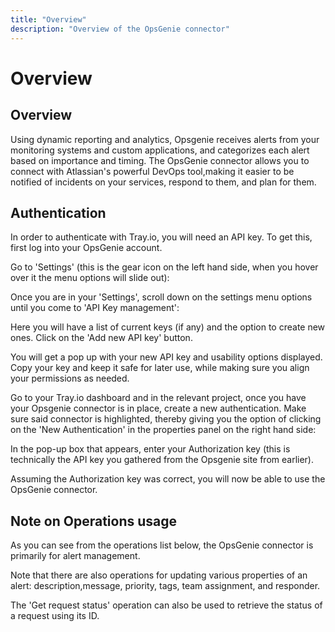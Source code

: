 ```yaml
---
title: "Overview"
description: "Overview of the OpsGenie connector"
---
```


# Overview

## Overview

Using dynamic reporting and analytics, Opsgenie receives alerts from your monitoring systems and custom applications, and categorizes each alert based on importance and timing. The OpsGenie connector allows you to connect with Atlassian's powerful DevOps tool,making it easier to be notified of incidents on your services, respond to them, and plan for them.

## Authentication

In order to authenticate with Tray.io, you will need an API key. To get this, first log into your OpsGenie account.

Go to 'Settings' (this is the gear icon on the left hand side, when you hover over it the menu options will slide out):

Once you are in your 'Settings', scroll down on the settings menu options until you come to 'API Key management':

Here you will have a list of current keys (if any) and the option to create new ones. Click on the 'Add new API key' button.

You will get a pop up with your new API key and usability options displayed. Copy your key and keep it safe for later use, while making sure you align your permissions as needed.

Go to your Tray.io dashboard and in the relevant project, once you have your Opsgenie connector is in place, create a new authentication. Make sure said connector is highlighted, thereby giving you the option of clicking on the 'New Authentication' in the properties panel on the right hand side:

In the pop-up box that appears, enter your Authorization key (this is technically the API key you gathered from the Opsgenie site from earlier).

Assuming the Authorization key was correct, you will now be able to use the OpsGenie connector.

## Note on Operations usage

As you can see from the operations list below, the OpsGenie connector is primarily for alert management.

Note that there are also operations for updating various properties of an alert: description,message, priority, tags, team assignment, and responder.

The 'Get request status' operation can also be used to retrieve the status of a request using its ID.
